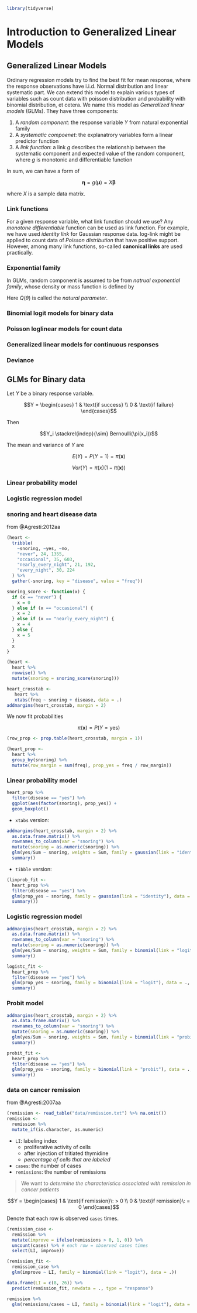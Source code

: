 ```r
library(tidyverse)
```

# Introduction to Generalized Linear Models

## Generalized Linear Models

Ordinary regression models try to find the best fit for mean response, where the response observations have i.i.d. Normal distribution and linear systematic part. We can extend this model to explain various types of variables such as count data with poisson distribution and probability with binomial distribution, et cetera. We name this model as _Generalized linear models_ (GLMs). They have three components:

1. A _random component_: the response variable $Y$ from natural exponential family
2. A _systematic compoenet_: the explanatrory variables form a linear predictor function
3. A _link function_: a link $g$ describes the relationship between the systematic component and expected value of the random component, where $g$ is monotonic and differentiable function

In sum, we can have a form of

$$\boldsymbol{\eta} = g(\boldsymbol{\mu}) = X\boldsymbol{\beta}$$

where $X$ is a sample data matrix.

### Link functions

For a given response variable, what link function should we use? Any _monotone differentiable_ function can be used as link function. For example, we have used _identity link_ for Gaussian response data. log-link might be applied to count data of _Poisson distribution_ that have positive support. However, among many link functions, so-called **canonical links** are used practically.

### Exponential family

In GLMs, random component is assumed to be from _natrual exponential family_, whose density or mass function is defined by

\begin{equation}
f(y_i ; \theta_i) := a(\theta_i)b(y_i)\exp[y_iQ(\theta_i)], \quad i = 1, 2, \ldots, N
\end{equation}

Here $Q(\theta)$ is called the _natural parameter_.

### Binomial logit models for binary data

### Poisson loglinear models for count data

### Generalized linear models for continuous responses

### Deviance

## GLMs for Binary data

Let $Y$ be a binary response variable.

$$Y = \begin{cases} 1 & \text{if success} \\ 0 & \text{if failure} \end{cases}$$

Then

$$Y_i \stackrel{indep}{\sim} Bernoulli(\pi(x_i))$$

The mean and variance of $Y$ are

$$E(Y) = P(Y = 1) = \pi(\mathbf{x})$$

$$Var(Y) = \pi(x)(1 - \pi(\mathbf{x}))$$

### Linear probability model

### Logistic regression model

### snoring and heart disease data

from @Agresti:2012aa

```r
(heart <-
  tribble(
    ~snoring, ~yes, ~no,
    "never", 24, 1355,
    "occasional", 35, 603,
    "nearly_every_night", 21, 192,
    "every_night", 30, 224
  ) %>%
  gather(-snoring, key = "disease", value = "freq"))
```

```r
snoring_score <- function(x) {
  if (x == "never") {
    x = 0
  } else if (x == "occasional") {
    x = 2
  } else if (x == "nearly_every_night") {
    x = 4
  } else {
    x = 5
  }
  x
}

(heart <-
  heart %>%
  rowwise() %>%
  mutate(snoring = snoring_score(snoring)))
```

```r
heart_crosstab <-
   heart %>%
   xtabs(freq ~ snoring + disease, data = .)
addmargins(heart_crosstab, margin = 2)
```


We now fit probabilities

$$\pi(\mathbf{x}) = P(Y = \text{yes})$$


```r
(row_prop <- prop.table(heart_crosstab, margin = 1))
```

```r
(heart_prop <-
  heart %>%
  group_by(snoring) %>%
  mutate(row_margin = sum(freq), prop_yes = freq / row_margin))
```


### Linear probability model

```r
heart_prop %>%
  filter(disease == "yes") %>%
  ggplot(aes(factor(snoring), prop_yes)) +
  geom_boxplot()
```

- `xtabs` version:

```r
addmargins(heart_crosstab, margin = 2) %>%
  as.data.frame.matrix() %>%
  rownames_to_column(var = "snoring") %>%
  mutate(snoring = as.numeric(snoring)) %>%
  glm(yes/Sum ~ snoring, weights = Sum, family = gaussian(link = "identity"), data = .) %>%
  summary()
```

- `tibble` version:

```r
(linprob_fit <-
  heart_prop %>%
  filter(disease == "yes") %>%
  glm(prop_yes ~ snoring, family = gaussian(link = "identity"), data = ., weights = row_margin) %>%
  summary())
```


### Logistic regression model


```r
addmargins(heart_crosstab, margin = 2) %>%
  as.data.frame.matrix() %>%
  rownames_to_column(var = "snoring") %>%
  mutate(snoring = as.numeric(snoring)) %>%
  glm(yes/Sum ~ snoring, weights = Sum, family = binomial(link = "logit"), data = .) %>%
  summary()

logistc_fit <-
  heart_prop %>%
  filter(disease == "yes") %>%
  glm(prop_yes ~ snoring, family = binomial(link = "logit"), data = ., weights = row_margin) %>%
  summary()
```


### Probit model

```r
addmargins(heart_crosstab, margin = 2) %>%
  as.data.frame.matrix() %>%
  rownames_to_column(var = "snoring") %>%
  mutate(snoring = as.numeric(snoring)) %>%
  glm(yes/Sum ~ snoring, weights = Sum, family = binomial(link = "probit"), data = .) %>%
  summary()

probit_fit <-
  heart_prop %>%
  filter(disease == "yes") %>%
  glm(prop_yes ~ snoring, family = binomial(link = "probit"), data = ., weights = row_margin) %>%
  summary()
```


### data on cancer remission

from @Agresti:2007aa

```r
(remission <- read_table("data/remission.txt") %>% na.omit())
remission <-
  remission %>%
  mutate_if(is.character, as.numeric)
```

- `LI`: labeling index
    - proliferative activity of cells
    - after injection of tritiated thymidine
    - _percentage of cells that are labeled_
- `cases`: the number of cases
- `remissions`: the number of remissions

> We want to _determine the characteristics associated with remission in cancer patients_

$$Y = \begin{cases} 1 & \text{if remission}\: > 0 \\ 0 & \text{if remission}\: = 0 \end{cases}$$

Denote that each row is observed `cases` times.

```r
(remission_case <-
  remission %>%
  mutate(improve = ifelse(remissions > 0, 1, 0)) %>%
  uncount(cases) %>% # each row = observed cases times
  select(LI, improve))
```

```r
(remission_fit <-
  remission_case %>%
  glm(improve ~ LI, family = binomial(link = "logit"), data = .))
```


```r
data.frame(LI = c(8, 26)) %>%
  predict(remission_fit, newdata = ., type = "response")
```


```r
remission %>%
  glm(remissions/cases ~ LI, family = binomial(link = "logit"), data = ., weights = cases)
```





